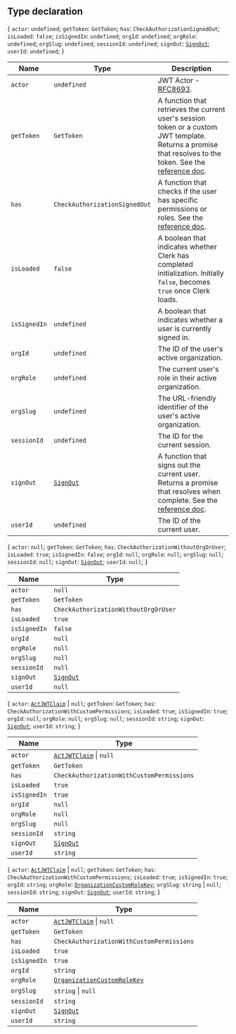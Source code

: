 ## Type declaration

\{ `actor`: `undefined`; `getToken`: `GetToken`; `has`: `CheckAuthorizationSignedOut`; `isLoaded`: `false`; `isSignedIn`: `undefined`; `orgId`: `undefined`; `orgRole`: `undefined`; `orgSlug`: `undefined`; `sessionId`: `undefined`; `signOut`: [`SignOut`](../interfaces/sign-out.mdx); `userId`: `undefined`; \}

| Name         | Type                                    | Description                                                                                                                                                                                                |
| ------------ | --------------------------------------- | ---------------------------------------------------------------------------------------------------------------------------------------------------------------------------------------------------------- |
| `actor`      | `undefined`                             | JWT Actor - [RFC8693](https://www.rfc-editor.org/rfc/rfc8693.html#name-act-actor-claim).                                                                                                                   |
| `getToken`   | `GetToken`                              | A function that retrieves the current user's session token or a custom JWT template. Returns a promise that resolves to the token. See the [reference doc](/docs/references/javascript/session#get-token). |
| `has`        | `CheckAuthorizationSignedOut`           | A function that checks if the user has specific permissions or roles. See the [reference doc](/docs/references/backend/types/auth-object#has).                                                             |
| `isLoaded`   | `false`                                 | A boolean that indicates whether Clerk has completed initialization. Initially `false`, becomes `true` once Clerk loads.                                                                                   |
| `isSignedIn` | `undefined`                             | A boolean that indicates whether a user is currently signed in.                                                                                                                                            |
| `orgId`      | `undefined`                             | The ID of the user's active organization.                                                                                                                                                                  |
| `orgRole`    | `undefined`                             | The current user's role in their active organization.                                                                                                                                                      |
| `orgSlug`    | `undefined`                             | The URL-friendly identifier of the user's active organization.                                                                                                                                             |
| `sessionId`  | `undefined`                             | The ID for the current session.                                                                                                                                                                            |
| `signOut`    | [`SignOut`](../interfaces/sign-out.mdx) | A function that signs out the current user. Returns a promise that resolves when complete. See the [reference doc](/docs/references/javascript/clerk#sign-out).                                            |
| `userId`     | `undefined`                             | The ID of the current user.                                                                                                                                                                                |

\{ `actor`: `null`; `getToken`: `GetToken`; `has`: `CheckAuthorizationWithoutOrgOrUser`; `isLoaded`: `true`; `isSignedIn`: `false`; `orgId`: `null`; `orgRole`: `null`; `orgSlug`: `null`; `sessionId`: `null`; `signOut`: [`SignOut`](../interfaces/sign-out.mdx); `userId`: `null`; \}

| Name         | Type                                    |
| ------------ | --------------------------------------- |
| `actor`      | `null`                                  |
| `getToken`   | `GetToken`                              |
| `has`        | `CheckAuthorizationWithoutOrgOrUser`    |
| `isLoaded`   | `true`                                  |
| `isSignedIn` | `false`                                 |
| `orgId`      | `null`                                  |
| `orgRole`    | `null`                                  |
| `orgSlug`    | `null`                                  |
| `sessionId`  | `null`                                  |
| `signOut`    | [`SignOut`](../interfaces/sign-out.mdx) |
| `userId`     | `null`                                  |

\{ `actor`: [`ActJWTClaim`](../interfaces/act-jwt-claim.mdx) \| `null`; `getToken`: `GetToken`; `has`: `CheckAuthorizationWithCustomPermissions`; `isLoaded`: `true`; `isSignedIn`: `true`; `orgId`: `null`; `orgRole`: `null`; `orgSlug`: `null`; `sessionId`: `string`; `signOut`: [`SignOut`](../interfaces/sign-out.mdx); `userId`: `string`; \}

| Name         | Type                                                       |
| ------------ | ---------------------------------------------------------- |
| `actor`      | [`ActJWTClaim`](../interfaces/act-jwt-claim.mdx) \| `null` |
| `getToken`   | `GetToken`                                                 |
| `has`        | `CheckAuthorizationWithCustomPermissions`                  |
| `isLoaded`   | `true`                                                     |
| `isSignedIn` | `true`                                                     |
| `orgId`      | `null`                                                     |
| `orgRole`    | `null`                                                     |
| `orgSlug`    | `null`                                                     |
| `sessionId`  | `string`                                                   |
| `signOut`    | [`SignOut`](../interfaces/sign-out.mdx)                    |
| `userId`     | `string`                                                   |

\{ `actor`: [`ActJWTClaim`](../interfaces/act-jwt-claim.mdx) \| `null`; `getToken`: `GetToken`; `has`: `CheckAuthorizationWithCustomPermissions`; `isLoaded`: `true`; `isSignedIn`: `true`; `orgId`: `string`; `orgRole`: [`OrganizationCustomRoleKey`](organization-custom-role-key.mdx); `orgSlug`: `string` \| `null`; `sessionId`: `string`; `signOut`: [`SignOut`](../interfaces/sign-out.mdx); `userId`: `string`; \}

| Name         | Type                                                            |
| ------------ | --------------------------------------------------------------- |
| `actor`      | [`ActJWTClaim`](../interfaces/act-jwt-claim.mdx) \| `null`      |
| `getToken`   | `GetToken`                                                      |
| `has`        | `CheckAuthorizationWithCustomPermissions`                       |
| `isLoaded`   | `true`                                                          |
| `isSignedIn` | `true`                                                          |
| `orgId`      | `string`                                                        |
| `orgRole`    | [`OrganizationCustomRoleKey`](organization-custom-role-key.mdx) |
| `orgSlug`    | `string` \| `null`                                              |
| `sessionId`  | `string`                                                        |
| `signOut`    | [`SignOut`](../interfaces/sign-out.mdx)                         |
| `userId`     | `string`                                                        |
